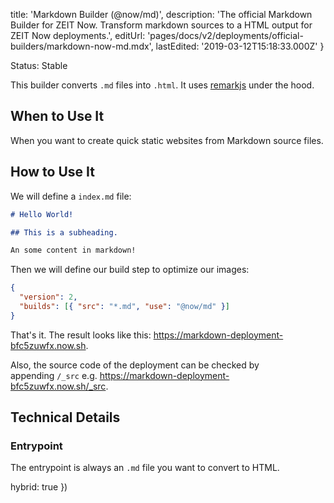 
  title: 'Markdown Builder (@now/md)',
  description:
    'The official Markdown Builder for ZEIT Now. Transform markdown sources to a HTML output for ZEIT Now deployments.',
  editUrl: 'pages/docs/v2/deployments/official-builders/markdown-now-md.mdx',
  lastEdited: '2019-03-12T15:18:33.000Z'
}

<Tag>Status: Stable</Tag>

This builder converts `.md` files into `.html`. It uses [remarkjs](https://github.com/remarkjs/remark) under the hood.

## When to Use It

When you want to create quick static websites from Markdown source files.

## How to Use It

We will define a `index.md` file:

```markdown
# Hello World!

## This is a subheading.

An some content in markdown!
```

Then we will define our build step to optimize our images:

```json
{
  "version": 2,
  "builds": [{ "src": "*.md", "use": "@now/md" }]
}
```

That's it. The result looks like this: <https://markdown-deployment-bfc5zuwfx.now.sh>.

Also, the source code of the deployment can be checked by appending `/_src` e.g. <https://markdown-deployment-bfc5zuwfx.now.sh/_src>.

## Technical Details

### Entrypoint

The entrypoint is always an `.md` file you want to convert to HTML.

  hybrid: true
})
